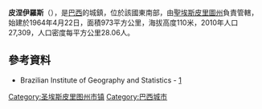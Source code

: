 {{coord|18|24|21|S|40|13|30|W|scale:30000|display=title}}

'''皮涅伊羅斯'''（{{lang-pt|Pinheiros}}），是[[巴西|巴西]]的城鎮，位於該國東南部，由[[聖埃斯皮里圖州|聖埃斯皮里圖州]]負責管轄，始建於1964年4月22日，面積973平方公里，海拔高度110米，2010年人口27,309，人口密度每平方公里28.06人。

==參考資料==
*Brazilian Institute of Geography and Statistics - [http://www.ibge.gov.br/cidadesat/default.php] {{Wayback|url=http://www.ibge.gov.br/cidadesat/default.php |date=20080611095922 }}

{{Brazil-geo-stub}}
{{聖埃斯皮里圖州市鎮}}
[[Category:圣埃斯皮里图州市镇|Category:圣埃斯皮里图州市镇]]
[[Category:巴西城市|Category:巴西城市]]